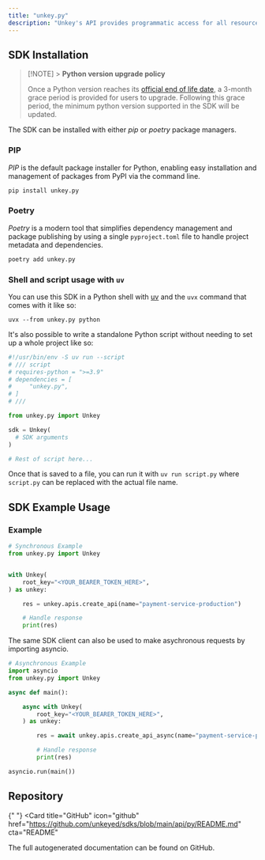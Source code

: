 ```yaml
---
title: "unkey.py"
description: "Unkey's API provides programmatic access for all resources within our platform."
---
```


## SDK Installation

> [!NOTE] > **Python version upgrade policy**
>
> Once a Python version reaches its [official end of life date](https://devguide.python.org/versions/), a 3-month grace period is provided for users to upgrade. Following this grace period, the minimum python version supported in the SDK will be updated.

The SDK can be installed with either _pip_ or _poetry_ package managers.

### PIP

_PIP_ is the default package installer for Python, enabling easy installation and management of packages from PyPI via the command line.

```bash
pip install unkey.py
```

### Poetry

_Poetry_ is a modern tool that simplifies dependency management and package publishing by using a single `pyproject.toml` file to handle project metadata and dependencies.

```bash
poetry add unkey.py
```

### Shell and script usage with `uv`

You can use this SDK in a Python shell with [uv](https://docs.astral.sh/uv/) and the `uvx` command that comes with it like so:

```shell
uvx --from unkey.py python
```

It's also possible to write a standalone Python script without needing to set up a whole project like so:

```python
#!/usr/bin/env -S uv run --script
# /// script
# requires-python = ">=3.9"
# dependencies = [
#     "unkey.py",
# ]
# ///

from unkey.py import Unkey

sdk = Unkey(
  # SDK arguments
)

# Rest of script here...
```

Once that is saved to a file, you can run it with `uv run script.py` where
`script.py` can be replaced with the actual file name.

## SDK Example Usage

### Example

```python
# Synchronous Example
from unkey.py import Unkey


with Unkey(
    root_key="<YOUR_BEARER_TOKEN_HERE>",
) as unkey:

    res = unkey.apis.create_api(name="payment-service-production")

    # Handle response
    print(res)
```

The same SDK client can also be used to make asychronous requests by importing asyncio.

```python
# Asynchronous Example
import asyncio
from unkey.py import Unkey

async def main():

    async with Unkey(
        root_key="<YOUR_BEARER_TOKEN_HERE>",
    ) as unkey:

        res = await unkey.apis.create_api_async(name="payment-service-production")

        # Handle response
        print(res)

asyncio.run(main())
```

## Repository

{" "}
<Card
  title="GitHub"
  icon="github"
  href="https://github.com/unkeyed/sdks/blob/main/api/py/README.md"
  cta="README"
>
  The full autogenerated documentation can be found on GitHub.
</Card>
